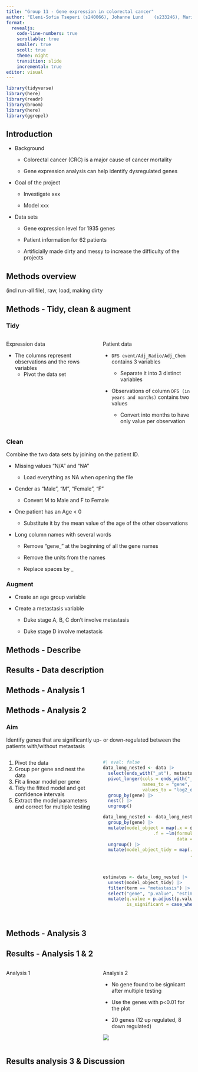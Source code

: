 ```yaml
---
title: "Group 11 - Gene expression in colorectal cancer"
author: "Eleni-Sofia Tseperi (s240066),	Johanne Lund	(s233246), Marie Picquet	(s233736), Eglantine Anton	(s233242), Qiuyan Wu	(s241063)"
format:
  revealjs:
    code-line-numbers: true
    scrollable: true
    smaller: true
    scoll: true
    theme: night
    transition: slide
    incremental: true 
editor: visual
---
```


```r
library(tidyverse)
library(here)
library(readr)
library(broom)
library(here)
library(ggrepel)
```

## Introduction

-   Background

    -   Colorectal cancer (CRC) is a major cause of cancer mortality

    -   Gene expression analysis can help identify dysregulated genes

-   Goal of the project

    -   Investigate xxx

    -   Model xxx

-   Data sets

    -   Gene expression level for 1935 genes

    -   Patient information for 62 patients

    -   Artificially made dirty and messy to increase the difficulty of the projects

## Methods overview

(incl run-all file), raw, load, making dirty

## Methods - Tidy, clean & augment

### Tidy

::: columns
::: {.column width="50%"}
Expression data

-   The columns represent observations and the rows variables
    -   Pivot the data set
:::

::: {.column width="50%"}
Patient data

-   `DFS event/Adj_Radio/Adj_Chem` contains 3 variables

    -   Separate it into 3 distinct variables

-   Observations of column `DFS (in years and months)` contains two values

    -   Convert into months to have only value per observation
:::
:::

### Clean

Combine the two data sets by joining on the patient ID.

-   Missing values "N/A" and "NA"

    -   Load everything as NA when opening the file

-   Gender as "Male", "M", "Female", "F"

    -   Convert M to Male and F to Female

-   One patient has an Age \< 0

    -   Substitute it by the mean value of the age of the other observations

-   Long column names with several words

    -   Remove "gene\_" at the beginning of all the gene names

    -   Remove the units from the names

    -   Replace spaces by \_

### Augment

-   Create an age group variable

-   Create a metastasis variable

    -   Duke stage A, B, C don't involve metastasis

    -   Duke stage D involve metastasis

## Methods - Describe

## Results - Data description

## Methods - Analysis 1

## Methods - Analysis 2

### Aim

Identify genes that are significantly up- or down-regulated between the patients with/without metastasis

::: columns
::: {.column width="50%"}
1.  Pivot the data
2.  Group per gene and nest the data
3.  Fit a linear model per gene
4.  Tidy the fitted model and get confidence intervals
5.  Extract the model parameters and correct for multiple testing
:::

::: {.column width="50%"}
```r
#| eval: false
data_long_nested <- data |>
  select(ends_with("_at"), metastasis) |> 
  pivot_longer(cols = ends_with("_at"), 
               names_to = "gene", 
               values_to = "log2_expr_level") |> 
  group_by(gene) |> 
  nest() |> 
  ungroup()

data_long_nested <- data_long_nested |> 
  group_by(gene) |> 
  mutate(model_object = map(.x = data,
                   .f = ~lm(formula = log2_expr_level ~ metastasis,
                            data = .x))) |> 
  ungroup() |> 
  mutate(model_object_tidy = map(.x = model_object,
                                 .f = ~tidy(x =.x,
                                            conf.int = TRUE,
                                            conf.level = 0.95)))

estimates <- data_long_nested |> 
  unnest(model_object_tidy) |> 
  filter(term == "metastasis") |> 
  select("gene", "p.value", "estimate", "conf.low", "conf.high") |> 
  mutate(q.value = p.adjust(p.value),
         is_significant = case_when(q.value > 0.05 ~ "no",
                                    q.value <= 0.05 ~ "yes"))

```
:::
:::

## Methods - Analysis 3

## Results - Analysis 1 & 2

::: columns
::: {.column width="50%"}
Analysis 1
:::

::: {.column width="50%"}
Analysis 2

-   No gene found to be signicant after multiple testing

-   Use the genes with p\<0.01 for the plot

-   20 genes (12 up regulated, 8 down regulated)

![](images/06_analysis_volcano-01.png)
:::
:::

## Results analysis 3 & Discussion
